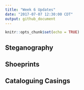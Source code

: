 ```yaml
---
title: "Week 6 Updates"
date: "2017-07-07 12:30:00 CDT"
output: github_document
---
```


```r
knitr::opts_chunk$set(echo = TRUE)
```

## Steganography

## Shoeprints

## Cataloguing Casings 
